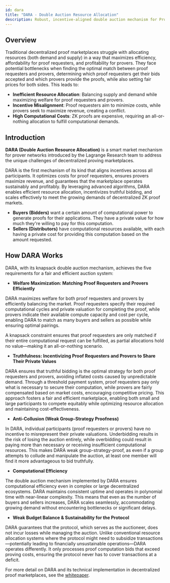 ```yaml
---
id: dara
title: "DARA - Double Auction Resource Allocation"
description: Robust, incentive-aligned double auction mechanism for Prover Network
---
```



## Overview

Traditional decentralized proof marketplaces struggle with allocating resources (both demand and supply) in a way that maximizes efficiency,
affordability for proof requesters, and profitability for provers. They face potential bottlenecks when finding the optimal match between
proof requesters and provers, determining which proof requesters get their bids accepted and which provers provide the proofs, while also
setting fair prices for both sides. This leads to:

- **Inefficient Resource Allocation**: Balancing supply and demand while maximizing welfare for proof requesters and provers.
- **Incentive Misalignment**: Proof requesters aim to minimize costs, while provers seek to maximize revenue, creating a conflict.
- **High Computational Costs**: ZK proofs are expensive, requiring an all-or-nothing allocation to fulfill computational demands.

## Introduction

**DARA (Double Auction Resource Allocation)** is a smart market mechanism for prover networks introduced by the Lagrange Research team to address
the unique challenges of decentralized proving marketplaces.

DARA is the first mechanism of its kind that aligns incentives across all participants. It optimizes costs for proof requesters, ensures provers
maximize revenue, and guarantees that the marketplace operates sustainably and profitably. By leveraging advanced algorithms, DARA enables
efficient resource allocation, incentivizes truthful bidding, and scales effectively to meet the growing demands of decentralized ZK proof markets.

- **Buyers (Bidders)** want a certain amount of computational power to generate proofs for their applications. They have a private value for how
  much they're willing to pay for this computation.
- **Sellers (Distributors)** have computational resources available, with each having a private cost for providing this computation based on the
  amount requested.

<ThemedImage
  lightSrc="/img/dara.png"
  darkSrc="/img/dara.png"
  alt="DARA - Double Auction Resource Allocation"
  centered="true"
/>

## How DARA Works

DARA, with its knapsack double auction mechanism, achieves the five requirements for a fair and efficient auction system:

- **Welfare Maximization: Matching Proof Requesters and Provers Efficiently**

DARA maximizes welfare for both proof requesters and provers by efficiently balancing the market. Proof requesters specify their required
computational cycles and private valuation for completing the proof, while provers indicate their available compute capacity and cost per cycle,
enabling DARA to match as many buyers and sellers as possible while ensuring optimal pairings.

A knapsack constraint ensures that proof requesters are only matched if their entire computational request can be fulfilled, as partial allocations
hold no value—making it an all-or-nothing scenario.

- **Truthfulness: Incentivizing Proof Requesters and Provers to Share Their Private Values**

DARA ensures that truthful bidding is the optimal strategy for both proof requesters and provers, avoiding inflated costs caused by unpredictable
demand. Through a threshold payment system, proof requesters pay only what is necessary to secure their computation, while provers are fairly compensated based on market costs, encouraging competitive pricing. This approach fosters a fair and efficient marketplace, enabling both small and large participants to compete equitably while optimizing resource allocation and maintaining cost-effectiveness.

- **Anti-Collusion (Weak Group-Strategy Proofness)**

In DARA, individual participants (proof requesters or provers) have no incentive to misrepresent their private valuations. Underbidding results in the
risk of losing the auction entirely, while overbidding could result in paying more than necessary or receiving insufficient computational resources.
This makes DARA weak group-strategy-proof, as even if a group attempts to collude and manipulate the auction, at least one member will find it more
advantageous to bid truthfully.

- **Computational Efficiency**

The double auction mechanism implemented by DARA ensures computational efficiency even in complex or large decentralized ecosystems. DARA maintains
consistent uptime and operates in polynomial time with near-linear complexity. This means that even as the number of buyers and sellers increases, DARA scales seamlessly, accommodating growing demand without encountering bottlenecks or significant delays.

- **Weak Budget Balance & Sustainability for the Protocol**

DARA guarantees that the protocol, which serves as the auctioneer, does not incur losses while managing the auction. Unlike conventional resource
allocation systems where the protocol might need to subsidize transactions—potentially leading to financially unsustainable operations—DARA operates
differently. It only processes proof computation bids that exceed proving costs, ensuring the protocol never has to cover transactions at a deficit.

For more detail on DARA and its technical implementation in decentralized proof marketplaces, see the [whitepaper](https://eprint.iacr.org/2024/1750.pdf).
